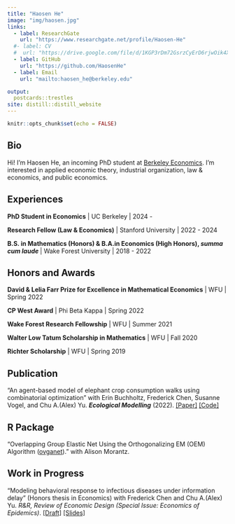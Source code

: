 ```yaml
---
title: "Haosen He"
image: "img/haosen.jpg"
links:
  - label: ResearchGate
    url: "https://www.researchgate.net/profile/Haosen-He"
  #- label: CV
  #  url: "https://drive.google.com/file/d/1KGP3rDm72GsrzCyErD6rjwOik4Xelaqf/view?usp=sharing"
  - label: GitHub
    url: "https://github.com/HaosenHe"
  - label: Email
    url: "mailto:haosen_he@berkeley.edu"

output:
  postcards::trestles
site: distill::distill_website
---
```


```r
knitr::opts_chunk$set(echo = FALSE)
```

<!---## Bio-->
## Bio

Hi! I'm Haosen He, an incoming PhD student at [Berkeley Economics](https://www.econ.berkeley.edu/). I'm interested in applied economic theory, industrial organization, law & economics, and public economics. 

## Experiences
**PhD Student in Economics** \| UC Berkeley \| 2024 - 


**Research Fellow (Law & Economics)** \| Stanford University \| 2022 - 2024

**B.S. in Mathematics (Honors) & B.A.in Economics (High Honors), *summa cum laude* ** \| Wake Forest University \| 2018 - 2022

## Honors and Awards

**David & Lelia Farr Prize for Excellence in Mathematical Economics** \| WFU \| Spring 2022

**CP West Award** \| Phi Beta Kappa \| Spring 2022

**Wake Forest Research Fellowship** \| WFU \| Summer 2021

**Walter Low Tatum Scholarship in Mathematics** \| WFU \| Fall 2020

**Richter Scholarship** \| WFU \| Spring 2019

## Publication

"An agent-based model of elephant crop consumption walks using combinatorial optimization" with Erin Buchholtz, Frederick Chen, Susanne Vogel, and Chu A.(Alex) Yu. ***Ecological Modelling*** (2022). [[Paper]](https://www.sciencedirect.com/science/article/abs/pii/S0304380021003902) [[Code]](https://github.com/HaosenHe/Elephant-Crop-Raiding)

## R Package

"Overlapping Group Elastic Net Using the Orthogonalizing EM (OEM) Algorithm ([ovganet](https://github.com/HaosenHe/ovganet))." with Alison Morantz.

## Work in Progress

"Modeling behavioral response to infectious diseases under information delay" (Honors thesis in Economics) with Frederick Chen and Chu A.(Alex) Yu. *R&R, Review of Economic Design (Special Issue: Economics of Epidemics)*. [[Draft]](https://drive.google.com/file/d/1Gn6-WgHxp7-ajnjCE0x6ntkDbG3G-Hjq/view?usp=sharing) [[Slides]](https://drive.google.com/file/d/1I93NrJagL-VebCUm8KMkyaHDAaSwEvSW/view?usp=sharing)

<!---

## Publication

"An agent-based model of elephant crop consumption walks using combinatorial optimization" with Erin Buchholtz, Frederick Chen, Susanne Vogel, and Chu A.(Alex) Yu. ***Ecological Modelling*** (2022). [[Paper]](https://www.sciencedirect.com/science/article/abs/pii/S0304380021003902) [[Code]](https://github.com/HaosenHe/Elephant-Crop-Raiding)

## Work in Progress

"Modeling behavioral response to infectious diseases under information delay" (Honors thesis in Economics) with Frederick Chen and Chu A.(Alex) Yu. *R&R, Review of Economic Design (Special Issue: Economics of Epidemics)*. [[Draft]](https://drive.google.com/file/d/1Gn6-WgHxp7-ajnjCE0x6ntkDbG3G-Hjq/view?usp=sharing) [[Slides]](https://drive.google.com/file/d/1I93NrJagL-VebCUm8KMkyaHDAaSwEvSW/view?usp=sharing)

"Improving vaccine access in the developing world through a vaccine trial coalition" [[Slides]](https://drive.google.com/file/d/1dFORgEgvqlPRVuHfSpvXvmhO3R6crbHZ/view?usp=sharing)

## R Package

"Overlapping Group Elastic Net Using the Orthogonalizing EM (OEM) Algorithm ([ovganet](https://github.com/HaosenHe/ovganet))." with Alison Morantz.

## Education

**Wake Forest University** \| Winston-Salem, NC

**Mathematics B.S. (Honors)** and **Economics B.A. (High Honors), *summa cum laude*** | August 2018 - May 2022

## Honors and Awards

**David and Lelia Farr Prize for Excellence in Mathematical Economics** \| WFU \| Spring 2022

**CP West Award** (for seniors graduating with the highest GPA) \| Phi Beta Kappa \| Spring 2022

**Wake Forest Research Fellowship** \| WFU \| Summer 2021

**Walter Low Tatum Scholarship in Mathematics** \| WFU \| Fall 2020

**Richter Scholarship** \| WFU \| Spring 2019
-->
